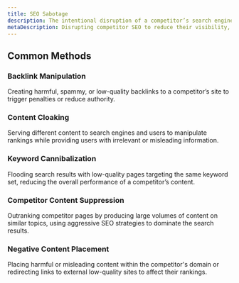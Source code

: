 ```yaml
---
title: SEO Sabotage
description: The intentional disruption of a competitor’s search engine optimization efforts—aimed at reducing their visibility, ranking, or online presence.
metaDescription: Disrupting competitor SEO to reduce their visibility, ranking, or online presence through intentional sabotage tactics.
---
```


## Common Methods

### Backlink Manipulation  
Creating harmful, spammy, or low-quality backlinks to a competitor’s site to trigger penalties or reduce authority.

### Content Cloaking  
Serving different content to search engines and users to manipulate rankings while providing users with irrelevant or misleading information.

### Keyword Cannibalization  
Flooding search results with low-quality pages targeting the same keyword set, reducing the overall performance of a competitor’s content.

### Competitor Content Suppression  
Outranking competitor pages by producing large volumes of content on similar topics, using aggressive SEO strategies to dominate the search results.

### Negative Content Placement  
Placing harmful or misleading content within the competitor's domain or redirecting links to external low-quality sites to affect their rankings.

